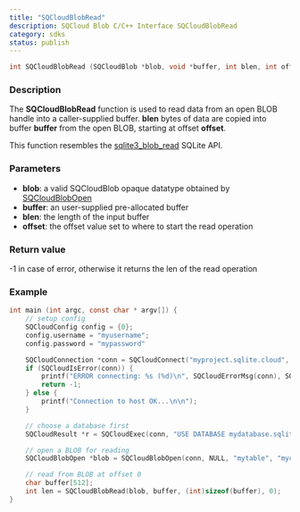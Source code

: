 ```yaml
---
title: "SQCloudBlobRead"
description: SQCloud Blob C/C++ Interface SQCloudBlobRead
category: sdks
status: publish
---
```


```c
int SQCloudBlobRead (SQCloudBlob *blob, void *buffer, int blen, int offset);
```

### Description
The **SQCloudBlobRead** function is used to read data from an open BLOB handle into a caller-supplied buffer. **blen** bytes of data are copied into buffer **buffer** from the open BLOB, starting at offset **offset**.

This function resembles the <a href="https://www.sqlite.org/c3ref/blob_read.html" target="_blank">sqlite3_blob_read</a> SQLite API. 

### Parameters
* **blob**: a valid SQCloudBlob opaque datatype obtained by [SQCloudBlobOpen](/docs/sqlite-cloud/sdks/c/sqcloudblobopen)
* **buffer**: an user-supplied pre-allocated buffer
* **blen**: the length of the input buffer
* **offset**: the offset value set to where to start the read operation

### Return value
-1 in case of error, otherwise it returns the len of the read operation

### Example
```c
int main (int argc, const char * argv[]) {
    // setup config
    SQCloudConfig config = {0};
    config.username = "myusername";
    config.password = "mypassword"

    SQCloudConnection *conn = SQCloudConnect("myproject.sqlite.cloud", SQCLOUD_DEFAULT_PORT, &config);
    if (SQCloudIsError(conn)) {
        printf("ERROR connecting: %s (%d)\n", SQCloudErrorMsg(conn), SQCloudErrorCode(conn));
        return -1;
    } else {
        printf("Connection to host OK...\n\n");
    }

    // choose a database first
    SQCloudResult *r = SQCloudExec(conn, "USE DATABASE mydatabase.sqlite;");

    // open a BLOB for reading
    SQCloudBlobOpen *blob = SQCloudBlobOpen(conn, NULL, "mytable", "mycolumn", 1, 0);

    // read from BLOB at offset 0
    char buffer[512];
    int len = SQCloudBlobRead(blob, buffer, (int)sizeof(buffer), 0);
}
```